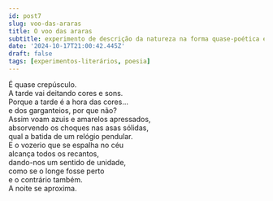 ```yaml
---
id: post7
slug: voo-das-araras
title: O voo das araras
subtitle: experimento de descrição da natureza na forma quase-poética e (quase sem querer) expressionista
date: '2024-10-17T21:00:42.445Z'
draft: false
tags: [experimentos-literários, poesia]
---
```


É quase crepúsculo.  
A tarde vai deitando cores e sons.  
Porque a tarde é a hora das cores…  
e dos garganteios, por que não?  
Assim voam azuis e amarelos apressados,  
absorvendo os choques nas asas sólidas,  
qual a batida de um relógio pendular.  
E o vozerio que se espalha no céu  
alcança todos os recantos,  
dando-nos um sentido de unidade,  
como se o longe fosse perto  
e o contrário também.  
A noite se aproxima.
